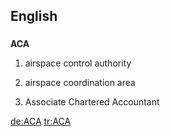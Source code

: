 ==English==

==={{initialism}}===
'''ACA'''

# {{military}} airspace control authority
# {{military}} airspace coordination area
# Associate Chartered Accountant

[[de:ACA]]
[[tr:ACA]]